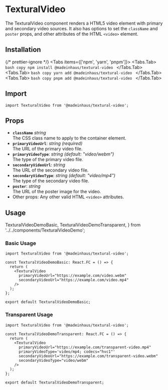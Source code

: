 # TexturalVideo

The TexturalVideo component renders a HTML5 video element with primary and secondary video sources. It also has options to set the `className` and `poster` props, and other attributes of the HTML `<video>` element.

## Installation


{/* prettier-ignore */}
<Tabs items={['npm', 'yarn', 'pnpm']}>
    <Tabs.Tab>
        ```bash copy
        npm install @madeinhaus/textural-video
        ```
    </Tabs.Tab>
    <Tabs.Tab>
        ```bash copy
        yarn add @madeinhaus/textural-video
        ```
    </Tabs.Tab>
    <Tabs.Tab>
        ```bash copy
        pnpm add @madeinhaus/textural-video
        ```
    </Tabs.Tab>
</Tabs>

## Import

```tsx copy
import TexturalVideo from '@madeinhaus/textural-video';
```

## Props

- **`className`** _string_<br />
  The CSS class name to apply to the container element.
- **`primaryVideoUrl`**: _string (required)_<br />
  The URL of the primary video file.
- **`primaryVideoType`**: _string (default: "video/webm")_<br />
  The type of the primary video file.
- **`secondaryVideoUrl`**: _string_<br />
  The URL of the secondary video file.
- **`secondaryVideoType`**: _string (default: "video/mp4")_<br />
  The type of the secondary video file.
- **`poster`**: _string_<br />
  The URL of the poster image for the video.
- Other props: Any other valid HTML `<video>` attributes.

## Usage

  TexturalVideoDemoBasic,
  TexturalVideoDemoTransparent,
} from '../../components/TexturalVideoDemo';

### Basic Usage

```tsx filename="TexturalVideoDemoBasic.tsx"{1, 5-8} copy showLineNumbers
import TexturalVideo from '@madeinhaus/textural-video';

const TexturalVideoDemoBasic: React.FC = () => {
  return (
    <TexturalVideo
      primaryVideoUrl="https://example.com/video.webm"
      secondaryVideoUrl="https://example.com/video.mp4"
    />
  );
};

export default TexturalVideoDemoBasic;
```

<TexturalVideoDemoBasic />

### Transparent Usage

```tsx filename="TexturalVideoDemoTransparent.tsx" {1, 5-9} copy showLineNumbers
import TexturalVideo from '@madeinhaus/textural-video';

const TexturalVideoDemoTransparent: React.FC = () => {
  return (
    <TexturalVideo
      primaryVideoUrl="https://example.com/transparent-video.mp4"
      primaryVideoType='video/mp4; codecs="hvc1"'
      secondaryVideoUrl="https://example.com/transparent-video.webm"
      secondaryVideoType="video/webm"
    />
  );
};

export default TexturalVideoDemoTransparent;
```

<TexturalVideoDemoTransparent />
